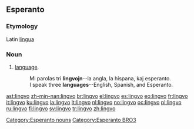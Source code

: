 ==Esperanto==
===Etymology===
Latin [[lingua]]

===Noun===
{{eo-noun}}
# [[language]].
#: Mi parolas tri '''lingvojn'''--la angla, la hispana, kaj esperanto.
#: I speak three '''languages'''--English, Spanish, and Esperanto. 

[[Category:Esperanto nouns]]
[[Category:Esperanto BRO3]]

[[ast:lingvo]]
[[zh-min-nan:lingvo]]
[[br:lingvo]]
[[el:lingvo]]
[[es:lingvo]]
[[eo:lingvo]]
[[fr:lingvo]]
[[it:lingvo]]
[[ku:lingvo]]
[[la:lingvo]]
[[lt:lingvo]]
[[nl:lingvo]]
[[no:lingvo]]
[[oc:lingvo]]
[[pl:lingvo]]
[[ru:lingvo]]
[[fi:lingvo]]
[[sv:lingvo]]
[[tr:lingvo]]
[[zh:lingvo]]